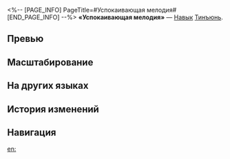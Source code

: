<%-- [PAGE_INFO]
PageTitle=#Успокаивающая мелодия#
[END_PAGE_INFO] --%>
{{Навык Инфобокс
|Название         = Успокаивающая мелодия
|Изображение      = Навык Успокаивающая мелодия.png
|Персонаж         = Тинъюнь
|Тип              = Навык
|Тэг              = Поддержка
|УронСтойк        = 
|ЭнергияГен       = 30
|Энергия          = 
|Длительность     = 
|Описание         = Накладывает на выбранного союзника статус Благословение, который повышает его силу атаки на {{Цвет|Выделенный|25%—55%}} до макс. {{Цвет|Выделенный|15%—27%}} от текущей силы атаки Тинъюнь.<br />Атака союзника со статусом Благословение наносит {{Доп эффект|дополнительный электрический урон}}, равный {{Цвет|Выделенный|20%—44%}} от силы атаки этого союзника.<br />Статус Благословение длится 3 хода и он действует только на последнего союзника, получившего этот эффект от навыка Тинъюнь.
|Свойство1        = 
|Масштабирование1 = 
}}
'''«Успокаивающая мелодия»''' — [[Навык]] [[Тинъюнь]].

==Превью==
{{Превью
|Файл = Успокаивающая мелодия Превью
}}

==Масштабирование==
{{Масштабирование навыка|тип=Навык
|20%;22%;24%;26%;28%;30%;32.5%;35%;37.5%;40%;42%;44%;46%;48%;50%
|25%;27.5%;30%;32.5%;35%;37.5%;40.63%;43.75%;46.88%;50%;52.5%;55%;57.5%;60%;62.5%
|15%;16%;17%;18%;19%;20%;21.25%;22.5%;23.75%;25%;26%;27%;28%;29%;30%
}}

==На других языках==
{{На других языках
|en   = Soothing Melody
|zhs  = 祥音和韵
|zht  = 祥音和韻
|ja   = {{Rubi|祥音和韻|しょうおんわいん}}
|ko   = 정다운 화음
|es   = Melodía tranquilizadora
|fr   = Mélodie apaisante
|ru   = Успокаивающая мелодия
|th   = Soothing Melody
|vi   = Âm Điệu Nhịp Nhàng
|de   = Beruhigende Melodie
|id   = Soothing Melody
|pt   = Melodia Calmante
}}

==История изменений==
{{История изменений|3.5}}

==Навигация==
{{Навык Навбокс|Тинъюнь}}

[[en:]]